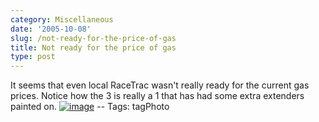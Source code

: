 ```yaml
---
category: Miscellaneous
date: '2005-10-08'
slug: /not-ready-for-the-price-of-gas
title: Not ready for the price of gas
type: post
---
```



It seems that even local RaceTrac wasn't really ready for the
current gas prices. Notice how the 3 is really a 1 that has had
some extra extenders painted on.
[![image](http://photos1.blogger.com/blogger/2691/1643/400/20051008_160750a.jpg)](http://photos1.blogger.com/blogger/2691/1643/1600/20051008_160750a1.jpg)
-- Tags: tagPhoto